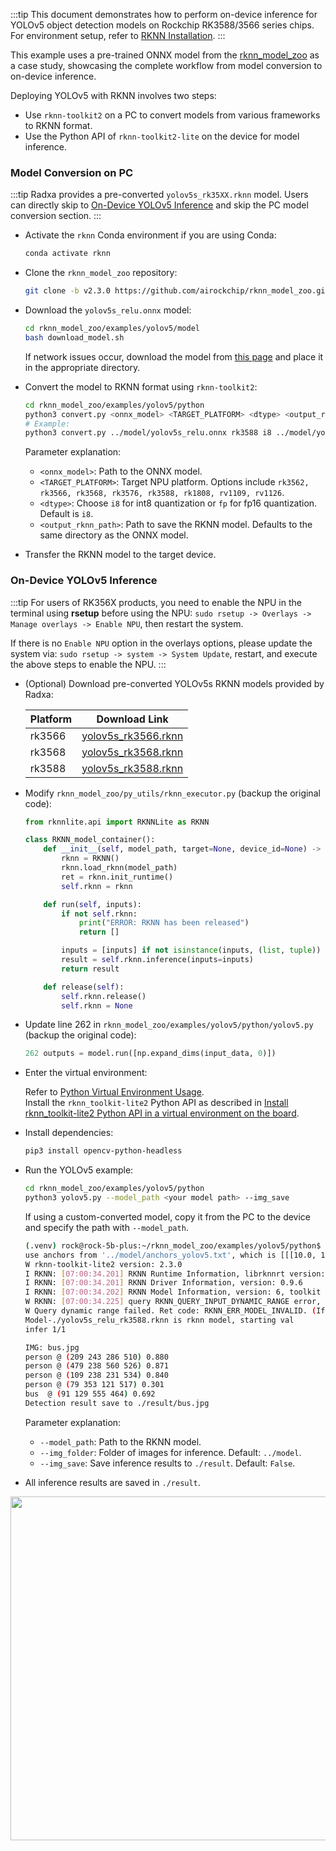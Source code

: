 :::tip
This document demonstrates how to perform on-device inference for YOLOv5 object detection models on Rockchip RK3588/3566 series chips. For environment setup, refer to [RKNN Installation](./rknn_install).
:::

This example uses a pre-trained ONNX model from the [rknn_model_zoo](https://github.com/airockchip/rknn_model_zoo) as a case study, showcasing the complete workflow from model conversion to on-device inference.

Deploying YOLOv5 with RKNN involves two steps:

- Use `rknn-toolkit2` on a PC to convert models from various frameworks to RKNN format.
- Use the Python API of `rknn-toolkit2-lite` on the device for model inference.

### Model Conversion on PC

:::tip
Radxa provides a pre-converted `yolov5s_rk35XX.rknn` model. Users can directly skip to [On-Device YOLOv5 Inference](#on-device-yolov5-inference) and skip the PC model conversion section.
:::

- Activate the `rknn` Conda environment if you are using Conda:

  <NewCodeBlock tip="X86 Linux PC" type="PC">

  ```bash
  conda activate rknn
  ```

  </NewCodeBlock>

- Clone the `rknn_model_zoo` repository:

  <NewCodeBlock tip="X86 Linux PC" type="PC">

  ```bash
  git clone -b v2.3.0 https://github.com/airockchip/rknn_model_zoo.git
  ```

  </NewCodeBlock>

- Download the `yolov5s_relu.onnx` model:

  <NewCodeBlock tip="X86 Linux PC" type="PC">

  ```bash
  cd rknn_model_zoo/examples/yolov5/model
  bash download_model.sh
  ```

  </NewCodeBlock>

  If network issues occur, download the model from [this page](https://github.com/airockchip/rknn_model_zoo?tab=readme-ov-file#model-support) and place it in the appropriate directory.

- Convert the model to RKNN format using `rknn-toolkit2`:

  <NewCodeBlock tip="X86 Linux PC" type="PC">

  ```bash
  cd rknn_model_zoo/examples/yolov5/python
  python3 convert.py <onnx_model> <TARGET_PLATFORM> <dtype> <output_rknn_path>
  # Example:
  python3 convert.py ../model/yolov5s_relu.onnx rk3588 i8 ../model/yolov5s_relu_rk3588.rknn
  ```

  </NewCodeBlock>

  Parameter explanation:

  - `<onnx_model>`: Path to the ONNX model.
  - `<TARGET_PLATFORM>`: Target NPU platform. Options include `rk3562, rk3566, rk3568, rk3576, rk3588, rk1808, rv1109, rv1126`.
  - `<dtype>`: Choose `i8` for int8 quantization or `fp` for fp16 quantization. Default is `i8`.
  - `<output_rknn_path>`: Path to save the RKNN model. Defaults to the same directory as the ONNX model.

- Transfer the RKNN model to the target device.

### On-Device YOLOv5 Inference

:::tip
For users of RK356X products, you need to enable the NPU in the terminal using **rsetup** before using the NPU: `sudo rsetup -> Overlays -> Manage overlays -> Enable NPU`, then restart the system.

If there is no `Enable NPU` option in the overlays options, please update the system via: `sudo rsetup -> system -> System Update`, restart, and execute the above steps to enable the NPU.
:::

- (Optional) Download pre-converted YOLOv5s RKNN models provided by Radxa:

  | Platform | Download Link                                                                                                            |
  | -------- | ------------------------------------------------------------------------------------------------------------------------ |
  | rk3566   | [yolov5s_rk3566.rknn](https://github.com/zifeng-radxa/rknn_model_zoo/releases/download/yolov5s_rknn/yolov5s_rk3566.rknn) |
  | rk3568   | [yolov5s_rk3568.rknn](https://github.com/zifeng-radxa/rknn_model_zoo/releases/download/yolov5s_rknn/yolov5s_rk3568.rknn) |
  | rk3588   | [yolov5s_rk3588.rknn](https://github.com/zifeng-radxa/rknn_model_zoo/releases/download/yolov5s_rknn/yolov5s_rk3588.rknn) |

- Modify `rknn_model_zoo/py_utils/rknn_executor.py` (backup the original code):

  <NewCodeBlock tip="Python Code" type="device">

  ```python
  from rknnlite.api import RKNNLite as RKNN

  class RKNN_model_container():
      def __init__(self, model_path, target=None, device_id=None) -> None:
          rknn = RKNN()
          rknn.load_rknn(model_path)
          ret = rknn.init_runtime()
          self.rknn = rknn

      def run(self, inputs):
          if not self.rknn:
              print("ERROR: RKNN has been released")
              return []

          inputs = [inputs] if not isinstance(inputs, (list, tuple)) else inputs
          result = self.rknn.inference(inputs=inputs)
          return result

      def release(self):
          self.rknn.release()
          self.rknn = None
  ```

  </NewCodeBlock>

- Update line 262 in `rknn_model_zoo/examples/yolov5/python/yolov5.py` (backup the original code):

  <NewCodeBlock tip="Python Code" type="device">

  ```python
  262 outputs = model.run([np.expand_dims(input_data, 0)])
  ```

  </NewCodeBlock>

- Enter the virtual environment:

  Refer to [Python Virtual Environment Usage](./venv_usage).  
  Install the `rknn_toolkit-lite2` Python API as described in [Install rknn_toolkit-lite2 Python API in a virtual environment on the board](rknn_install#optional-install-rknn_toolkit-lite2-python-api-in-a-virtual-environment-on-the-board).

- Install dependencies:

  <NewCodeBlock tip="Radxa OS" type="device">

  ```bash
  pip3 install opencv-python-headless
  ```

  </NewCodeBlock>

- Run the YOLOv5 example:

  <NewCodeBlock tip="Radxa OS" type="device">

  ```bash
  cd rknn_model_zoo/examples/yolov5/python
  python3 yolov5.py --model_path <your model path> --img_save
  ```

  </NewCodeBlock>

  If using a custom-converted model, copy it from the PC to the device and specify the path with `--model_path`.

  <NewCodeBlock tip="Results" type="device">

  ```bash
  (.venv) rock@rock-5b-plus:~/rknn_model_zoo/examples/yolov5/python$ python3 yolov5.py --model_path ./yolov5s_relu_rk3588.rknn --img_save
  use anchors from '../model/anchors_yolov5.txt', which is [[[10.0, 13.0], [16.0, 30.0], [33.0, 23.0]], [[30.0, 61.0], [62.0, 45.0], [59.0, 119.0]], [[116.0, 90.0], [156.0, 198.0], [373.0, 326.0]]]
  W rknn-toolkit-lite2 version: 2.3.0
  I RKNN: [07:00:34.201] RKNN Runtime Information, librknnrt version: 2.3.0 (c949ad889d@2024-11-07T11:35:33)
  I RKNN: [07:00:34.201] RKNN Driver Information, version: 0.9.6
  I RKNN: [07:00:34.202] RKNN Model Information, version: 6, toolkit version: 2.3.0(compiler version: 2.3.0 (c949ad889d@2024-11-07T11:39:30)), target: RKNPU v2, target platform: rk3588, framework name: ONNX, framework layout: NCHW, model inference type: static_shape
  W RKNN: [07:00:34.225] query RKNN_QUERY_INPUT_DYNAMIC_RANGE error, rknn model is static shape type, please export rknn with dynamic_shapes
  W Query dynamic range failed. Ret code: RKNN_ERR_MODEL_INVALID. (If it is a static shape RKNN model, please ignore the above warning message.)
  Model-./yolov5s_relu_rk3588.rknn is rknn model, starting val
  infer 1/1

  IMG: bus.jpg
  person @ (209 243 286 510) 0.880
  person @ (479 238 560 526) 0.871
  person @ (109 238 231 534) 0.840
  person @ (79 353 121 517) 0.301
  bus  @ (91 129 555 464) 0.692
  Detection result save to ./result/bus.jpg
  ```

  </NewCodeBlock>

  Parameter explanation:

  - `--model_path`: Path to the RKNN model.
  - `--img_folder`: Folder of images for inference. Default: `../model`.
  - `--img_save`: Save inference results to `./result`. Default: `False`.

- All inference results are saved in `./result`.

<img width="550" src="/en/img/general-tutorial/rknn/result.webp" />
